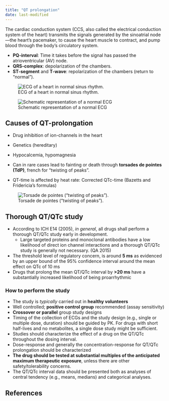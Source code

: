 ```yaml
---
title: "QT prolongation"
date: last-modified
---
```


The cardiac conduction system (CCS, also called the electrical conduction system of the heart) transmits the signals generated by the sinoatrial node---the heart's pacemaker, to cause the heart muscle to contract, and pump blood through the body's circulatory system.

* **PQ-interval**: Time it takes before the signal has passed the atrioventricular (AV) node.
* **QRS-complex**: depolarization of the chambers.
* **ST-segment** and **T-wave**: repolarization of the chambers (return to "normal").

![ECG of a heart in normal sinus rhythm.](images/SinusRhythmLabels.svg)

![Schematic representation of a normal ECG](images/EKG_Complex_en.svg)

## Causes of QT-prolongation

* Drug inhibition of ion-channels in the heart
* Genetics (hereditary)
* Hypocalcemia, hypomagnesia

* Can in rare cases lead to fainting or death through **torsades de pointes (TdP)**, french for "twisting of peaks".
* QT-time is affected by heat rate: Corrected QTc-time (Bazetts and Fridericia's formulas)

![Torsade de pointes ("twisting of peaks").](images/tdp.avif)

## Thorough QT/QTc study

* According to ICH E14 (2005), *in general*, all drugs shall perform a thorough QT/QTc study early in development.
  * Large targeted proteins and monoclonal antibodies have a low likelihood of direct ion channel interactions and a thorough QT/QTc study is generally not necessary. (QA 2015)

* The threshold level of regulatory concern, is around **5 ms** as evidenced by an upper bound of the 95% confidence interval around the mean effect on QTc of 10 ms
* Drugs that prolong the mean QT/QTc interval by **>20 ms** have a substantially increased likelihood of being proarrhythmic

### How to perform the study

* The study is *typically* carried out in **healthy volunteers**
* Well controlled; **positive control group** recommended (assay sensitivity)
* **Crossover or parallel** group study designs
* Timing of the collection of ECGs and the study design (e.g., single or multiple dose, duration) should be guided by PK.
For drugs with short half-lives and no metabolites, a single dose study might be sufficient.
* Studies should characterize the effect of a drug on the QT/QTc throughout the dosing interval.
* Dose-response and generally the concentration-response for QT/QTc prolongation should be characterized
* **The drug should be tested at substantial multiples of the anticipated maximum therapeutic exposure**, unless there are other safety/tolerability concerns.
* The QT/QTc interval data should be presented both as analyses of central tendency (e.g., means, medians) and categorical analyses.

## References

::: {#refs}
:::

